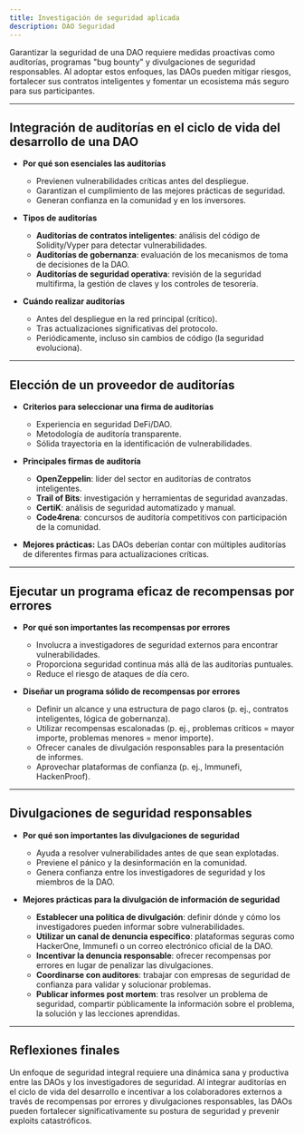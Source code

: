 ```yaml
---
title: Investigación de seguridad aplicada
description: DAO Seguridad
---
```


Garantizar la seguridad de una DAO requiere medidas proactivas como auditorías, programas "bug bounty" y divulgaciones de seguridad responsables. Al adoptar estos enfoques, las DAOs pueden mitigar riesgos, fortalecer sus contratos inteligentes y fomentar un ecosistema más seguro para sus participantes.

---

## **Integración de auditorías en el ciclo de vida del desarrollo de una DAO**

- **Por qué son esenciales las auditorías**
  - Previenen vulnerabilidades críticas antes del despliegue.
  - Garantizan el cumplimiento de las mejores prácticas de seguridad.
  - Generan confianza en la comunidad y en los inversores.

- **Tipos de auditorías**
  - **Auditorías de contratos inteligentes**: análisis del código de Solidity/Vyper para detectar vulnerabilidades.
  - **Auditorías de gobernanza**: evaluación de los mecanismos de toma de decisiones de la DAO.
  - **Auditorías de seguridad operativa**: revisión de la seguridad multifirma, la gestión de claves y los controles de tesorería.

- **Cuándo realizar auditorías**
  - Antes del despliegue en la red principal (crítico). 
  - Tras actualizaciones significativas del protocolo.
  - Periódicamente, incluso sin cambios de código (la seguridad evoluciona).

---

## **Elección de un proveedor de auditorías**

- **Criterios para seleccionar una firma de auditorías**
  - Experiencia en seguridad DeFi/DAO.
  - Metodología de auditoría transparente.
  - Sólida trayectoria en la identificación de vulnerabilidades.

- **Principales firmas de auditoría**
  - **OpenZeppelin**: líder del sector en auditorías de contratos inteligentes.
  - **Trail of Bits**: investigación y herramientas de seguridad avanzadas.
  - **CertiK**: análisis de seguridad automatizado y manual.
  - **Code4rena**: concursos de auditoría competitivos con participación de la comunidad.

- **Mejores prácticas:** Las DAOs deberían contar con múltiples auditorías de diferentes firmas para actualizaciones críticas.

---

## **Ejecutar un programa eficaz de recompensas por errores**

- **Por qué son importantes las recompensas por errores**
  - Involucra a investigadores de seguridad externos para encontrar vulnerabilidades.
  - Proporciona seguridad continua más allá de las auditorías puntuales.
  - Reduce el riesgo de ataques de día cero.

- **Diseñar un programa sólido de recompensas por errores**
  - Definir un alcance y una estructura de pago claros (p. ej., contratos inteligentes, lógica de gobernanza).
  - Utilizar recompensas escalonadas (p. ej., problemas críticos = mayor importe, problemas menores = menor importe).
  - Ofrecer canales de divulgación responsables para la presentación de informes.
  - Aprovechar plataformas de confianza (p. ej., Immunefi, HackenProof).

---

## **Divulgaciones de seguridad responsables**

- **Por qué son importantes las divulgaciones de seguridad**
  - Ayuda a resolver vulnerabilidades antes de que sean explotadas.
  - Previene el pánico y la desinformación en la comunidad. 
  - Genera confianza entre los investigadores de seguridad y los miembros de la DAO.

- **Mejores prácticas para la divulgación de información de seguridad**
  - **Establecer una política de divulgación**: definir dónde y cómo los investigadores pueden informar sobre vulnerabilidades.
  - **Utilizar un canal de denuncia específico**: plataformas seguras como HackerOne, Immunefi o un correo electrónico oficial de la DAO.
  - **Incentivar la denuncia responsable**: ofrecer recompensas por errores en lugar de penalizar las divulgaciones.
  - **Coordinarse con auditores**: trabajar con empresas de seguridad de confianza para validar y solucionar problemas.
  - **Publicar informes post mortem**: tras resolver un problema de seguridad, compartir públicamente la información sobre el problema, la solución y las lecciones aprendidas.

---

## **Reflexiones finales**

Un enfoque de seguridad integral requiere una dinámica sana y productiva entre las DAOs y los investigadores de seguridad. Al integrar auditorías en el ciclo de vida del desarrollo e incentivar a los colaboradores externos a través de recompensas por errores y divulgaciones responsables, las DAOs pueden fortalecer significativamente su postura de seguridad y prevenir exploits catastróficos.